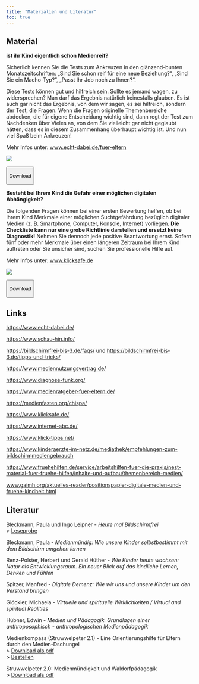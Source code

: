 ---
title: "Materialien und Literatur"
toc: true
---

## Material

::::: {layout-ncol="2"}
<div>

**ist ihr Kind eigentlich schon Medienreif?**

Sicherlich kennen Sie die Tests zum Ankreuzen in den glänzend-bunten Monatszeitschriften: „Sind Sie schon reif für eine neue Beziehung?", „Sind Sie ein Macho-Typ?", „Passt Ihr Job noch zu Ihnen?".

Diese Tests können gut und hilfreich sein. Sollte es jemand wagen, zu widersprechen? Man darf das Ergebnis natürlich keinesfalls glauben. Es ist auch gar nicht das Ergebnis, von dem wir sagen, es sei hilfreich, sondern der Test, die Fragen. Wenn die Fragen originelle Themenbereiche abdecken, die für eigene Entscheidung wichtig sind, dann regt der Test zum Nachdenken über Vieles an, von dem Sie vielleicht gar nicht geglaubt hätten, dass es in diesem Zusammenhang überhaupt wichtig ist. Und nun viel Spaß beim Ankreuzen!

Mehr Infos unter: [www.echt-dabei.de/fuer-eltern](http://www.echt-dabei.de/fuer-eltern)

</div>

<div>

![](/images/medienreifetest.jpg)

<button class="btn btn-primary" onclick="window.open(&#39;../../uploads/Medienreifetest_12-22.pdf&#39;)">

<i class="bi bi-file-earmark-pdf"></i> Download

</button>

</div>
:::::

::::: {layout-ncol="2"}
<div>

**Besteht bei Ihrem Kind die Gefahr einer möglichen digitalen Abhängigkeit?**

Die folgenden Fragen können bei einer ersten Bewertung helfen, ob bei Ihrem Kind Merkmale einer möglichen Suchtgefährdung bezüglich digitaler Medien (z. B. Smartphone, Computer, Konsole, Internet) vorliegen. **Die Checkliste kann nur eine grobe Richtlinie darstellen und ersetzt keine Diagnostik!** Nehmen Sie dennoch jede positive Beantwortung ernst. Sofern fünf oder mehr Merkmale über einen längeren Zeitraum bei Ihrem Kind auftreten oder Sie unsicher sind, suchen Sie professionelle Hilfe auf.

Mehr Infos unter: [www.klicksafe.de](https://www.klicksafe.de)

</div>

<div>

![](/images/Checkliste_klicksafe_Digitale_Abhängigkeit.jpg)

<button class="btn btn-primary" onclick="window.open(&#39;../../uploads/Checkliste_klicksafe_Digitale_Abhängigkeit.pdf&#39;)">

<i class="bi bi-file-earmark-pdf"></i> Download

</button>

</div>
:::::

## Links

<https://www.echt-dabei.de/>

<https://www.schau-hin.info/>

<https://bildschirmfrei-bis-3.de/faqs/> und <https://bildschirmfrei-bis-3.de/tipps-und-tricks/>

<https://www.mediennutzungsvertrag.de/>

<https://www.diagnose-funk.org/>

<https://www.medienratgeber-fuer-eltern.de/>

<https://medienfasten.org/chispa/>

<https://www.klicksafe.de/>

<https://www.internet-abc.de/>

<https://www.klick-tipps.net/>

<https://www.kinderaerzte-im-netz.de/mediathek/empfehlungen-zum-bildschirmmediengebrauch>

<https://www.fruehehilfen.de/service/arbeitshilfen-fuer-die-praxis/nest-material-fuer-fruehe-hilfen/inhalte-und-aufbau/themenbereich-medien/>

[www.gaimh.org/aktuelles-reader/positionspapier-digitale-medien-und-fruehe-kindheit.html](www.gaimh.org/aktuelles-reader/positionspapier-digitale-medien-und-fruehe-kindheit.html)

## Literatur

Bleckmann, Paula und Ingo Leipner - *Heute mal Bildschirmfrei\
\>* [Leseprobe](/uploads/Bleckmann_Leipner-Bildschirmfrei_leseprobe.pdf){target="_blank"}

Bleckmann, Paula - *Medienmündig: Wie unsere Kinder selbstbestimmt mit dem Bildschirm umgehen lernen*

Renz-Polster, Herbert und Gerald Hüther - *Wie Kinder heute wachsen: Natur als Entwicklungsraum. Ein neuer Blick auf das kindliche Lernen, Denken und Fühlen*

Spitzer, Manfred - *Digitale Demenz: Wie wir uns und unsere Kinder um den Verstand bringen*

Glöckler, Michaela - *Virtuelle und spirituelle Wirklichkeiten / Virtual and spiritual Realities*

Hübner, Edwin - *Medien und Pädagogik. Grundlagen einer anthroposophisch - anthropologischen Medienpädagogik*

Medienkompass (Struwwelpeter 2.1) - Eine Orientierungshilfe für Eltern durch den Medien-Dschungel\
\> [Download als pdf](https://www.waldorfschule.de/fileadmin/downloads/Blickpunkte_Reader/Medienkompass_2.1_Web_2024.pdf){.uri} \
\> [Bestellen](https://www.waldorfschule-shop.de/blickpunkte-reader-buecher/56/medienkompass-2.1-fuer-eltern-struwwelpeter-2.1)

Struwwelpeter 2.0: Medienmündigkeit und Waldorfpädagogik\
\> [Download als pdf](https://www.waldorfschule.de/fileadmin/downloads/Blickpunkte_Reader/Struwwelpeter_2.0_August_2017.pdf){.uri}
